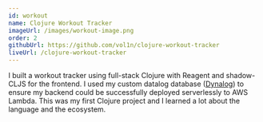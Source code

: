 ```yaml
---
id: workout
name: Clojure Workout Tracker
imageUrl: /images/workout-image.png
order: 2
githubUrl: https://github.com/vol1n/clojure-workout-tracker
liveUrl: /clojure-workout-tracker
---
```


I built a workout tracker using full-stack Clojure with Reagent and shadow-CLJS for the frontend. I used my custom datalog database (<a href="/projects/dynalog" className="text-blue-400 hover:underline">Dynalog</a>) to ensure my backend could be successfully deployed serverlessly to AWS Lambda. This was my first Clojure project and I learned a lot about the language and the ecosystem. 
